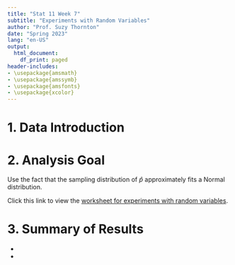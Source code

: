 ```yaml
---
title: "Stat 11 Week 7"
subtitle: "Experiments with Random Variables" 
author: "Prof. Suzy Thornton"
date: "Spring 2023"
lang: "en-US"
output:
  html_document:
    df_print: paged
header-includes:
- \usepackage{amsmath}
- \usepackage{amssymb}
- \usepackage{amsfonts}
- \usepackage{xcolor}
---
```



# 1. Data Introduction 



# 2. Analysis Goal  

Use the fact that the sampling distribution of $\hat{p}$ approximately fits a Normal distribution. 


Click this link to view the [worksheet for experiments with random variables](https://profsuzy.github.io/Stat11/wk7-wksheet.html). 

# 3. Summary of Results  

* 

* 
